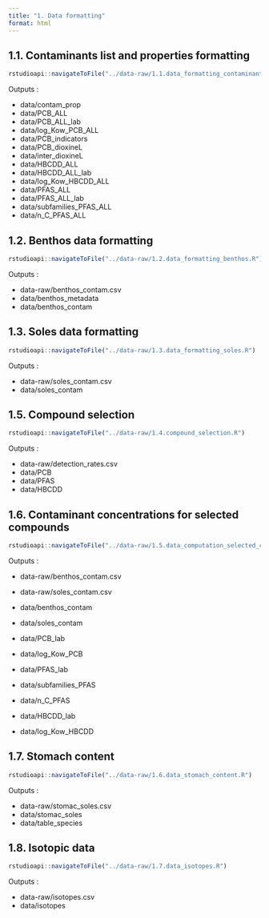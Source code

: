 ```yaml
---
title: "1. Data formatting"
format: html
---
```


## 1.1. Contaminants list and properties formatting

```r
rstudioapi::navigateToFile("../data-raw/1.1.data_formatting_contaminants.R")
```

Outputs :

-   data/contam_prop
-   data/PCB_ALL
-   data/PCB_ALL_lab
-   data/log_Kow_PCB_ALL
-   data/PCB_indicators
-   data/PCB_dioxineL
-   data/inter_dioxineL
-   data/HBCDD_ALL
-   data/HBCDD_ALL_lab
-   data/log_Kow_HBCDD_ALL
-   data/PFAS_ALL
-   data/PFAS_ALL_lab
-   data/subfamilies_PFAS_ALL
-   data/n_C_PFAS_ALL

## 1.2. Benthos data formatting

```r
rstudioapi::navigateToFile("../data-raw/1.2.data_formatting_benthos.R")
```

Outputs :

- data-raw/benthos_contam.csv
- data/benthos_metadata
- data/benthos_contam

## 1.3. Soles data formatting

```r
rstudioapi::navigateToFile("../data-raw/1.3.data_formatting_soles.R")
```

Outputs :

- data-raw/soles_contam.csv
- data/soles_contam


## 1.5. Compound selection

```r
rstudioapi::navigateToFile("../data-raw/1.4.compound_selection.R")
```

Outputs :

- data-raw/detection_rates.csv
- data/PCB
- data/PFAS
- data/HBCDD

## 1.6. Contaminant concentrations for selected compounds

```r
rstudioapi::navigateToFile("../data-raw/1.5.data_computation_selected_compounds.R")
```

Outputs :

- data-raw/benthos_contam.csv
- data-raw/soles_contam.csv
- data/benthos_contam
- data/soles_contam

- data/PCB_lab
- data/log_Kow_PCB

- data/PFAS_lab
- data/subfamilies_PFAS
- data/n_C_PFAS

- data/HBCDD_lab
- data/log_Kow_HBCDD

## 1.7. Stomach content

```r
rstudioapi::navigateToFile("../data-raw/1.6.data_stomach_content.R")
```

Outputs :

- data-raw/stomac_soles.csv
- data/stomac_soles
- data/table_species

## 1.8. Isotopic data

```r
rstudioapi::navigateToFile("../data-raw/1.7.data_isotopes.R")
```

Outputs :

- data-raw/isotopes.csv
- data/isotopes
